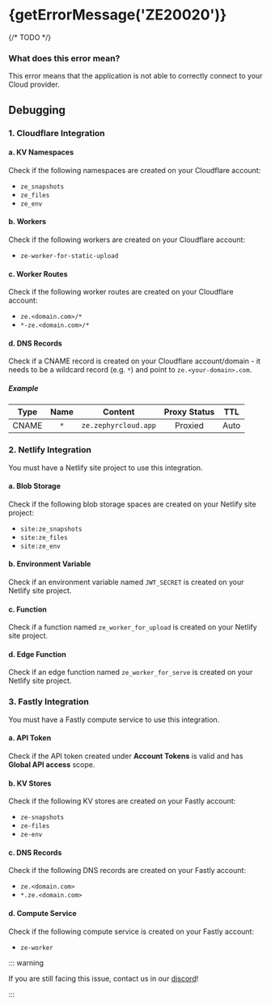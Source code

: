 
# {getErrorMessage('ZE20020')}

<ErrorInfo code="ZE20020" terminal />

{/* TODO */}

### What does this error mean?

This error means that the application is not able to correctly connect to your Cloud provider.

## Debugging 

### 1. Cloudflare Integration

#### a. KV Namespaces 
Check if the following namespaces are created on your Cloudflare account:

- `ze_snapshots`
- `ze_files`
- `ze_env`

#### b. Workers 
Check if the following workers are created on your Cloudflare account:

- `ze-worker-for-static-upload`

#### c. Worker Routes
Check if the following worker routes are created on your Cloudflare account:

- `ze.<domain.com>/*`
- `*-ze.<domain.com>/*`

#### d. DNS Records
Check if a CNAME record is created on your Cloudflare account/domain - it needs to be a wildcard record (e.g. `*`) and point to `ze.<your-domain>.com`.

##### Example

| Type  | Name |       Content        | Proxy Status | TTL  |
| :---: | :--: | :------------------: | :----------: | :--: |
| CNAME | `*`  | `ze.zephyrcloud.app` |   Proxied    | Auto |



### 2. Netlify Integration

You must have a Netlify site project to use this integration.

#### a. Blob Storage 

Check if the following blob storage spaces are created on your Netlify site project:

- `site:ze_snapshots`
- `site:ze_files`
- `site:ze_env`

#### b. Environment Variable 

Check if an environment variable named `JWT_SECRET` is created on your Netlify site project. 

#### c. Function 

Check if a function named `ze_worker_for_upload` is created on your Netlify site project.

#### d. Edge Function 

Check if an edge function named `ze_worker_for_serve` is created on your Netlify site project.


### 3. Fastly Integration 

You must have a Fastly compute service to use this integration.

#### a. API Token 

Check if the API token created under **Account Tokens** is valid and has **Global API access** scope. 

#### b. KV Stores

Check if the following KV stores are created on your Fastly account:

- `ze-snapshots`
- `ze-files`
- `ze-env`

#### c. DNS Records 

Check if the following DNS records are created on your Fastly account:

- `ze.<domain.com>`
- `*.ze.<domain.com>`

#### d. Compute Service  

Check if the following compute service is created on your Fastly account:

- `ze-worker`
























::: warning

If you are still facing this issue, contact us in our [discord](https://zephyr-cloud.io/discord)!

:::
